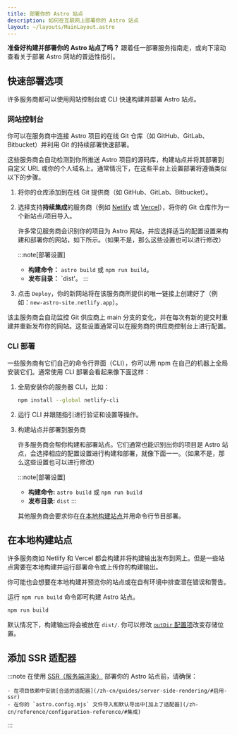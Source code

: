 ```yaml
---
title: 部署你的 Astro 站点
description: 如何在互联网上部署你的 Astro 站点
layout: ~/layouts/MainLayout.astro
---
```


**准备好构建并部署你的 Astro 站点了吗？** 跟着任一部署服务指南走，或向下滚动查看关于部署 Astro 网站的普适性指引。

<DeployGuidesNav />

## 快速部署选项

许多服务商都可以使用网站控制台或 CLI 快速构建并部署 Astro 站点。

### 网站控制台

你可以在服务商中连接 Astro 项目的在线 Git 仓库（如 GitHub、GitLab、Bitbucket）并利用 Git 的持续部署快速部署。

这些服务商会自动检测到你所推送 Astro 项目的源码库，构建站点并将其部署到自定义 URL 或你的个人域名上。通常情况下，在这些平台上设置部署将遵循类似以下的步骤。

1. 将你的仓库添加到在线 Git 提供商（如 GitHub、GitLab、Bitbucket）。

1. 选择支持**持续集成**的服务商（例如 [Netlify](/zh-cn/guides/deploy/netlify/) 或 [Vercel](/zh-cn/guides/deploy/vercel/)），将你的 Git 仓库作为一个新站点/项目导入。

    许多常见服务商会识别你的项目为 Astro 网站，并应选择适当的配置设置来构建和部署你的网站，如下所示。（如果不是，那么这些设置也可以进行修改）

    :::note[部署设置]
    - **构建命令：** `astro build` 或 `npm run build`。
    - **发布目录：** `dist'。
    :::

1. 点击 `Deploy`，你的新网站将在该服务商所提供的唯一链接上创建好了（例如：`new-astro-site.netlify.app`）。


该主服务商会自动监控 Git 供应商上 main 分支的变化，并在每次有新的提交时重建并重新发布你的网站。这些设置通常可以在服务商的供应商控制台上进行配置。

### CLI 部署

一些服务商有它们自己的命令行界面（CLI），你可以用 npm 在自己的机器上全局安装它们。通常使用 CLI 部署会看起来像下面这样：

1. 全局安装你的服务器 CLI，比如：

    ```bash
    npm install --global netlify-cli
    ```

1. 运行 CLI 并跟随指引进行验证和设置等操作。

1. 构建站点并部署到服务商

    许多服务商会帮你构建和部署站点。它们通常也能识别出你的项目是 Astro 站点，会选择相应的配置设置进行构建和部署，就像下面一一。（如果不是，那么这些设置也可以进行修改）

    :::note[部署设置]
    - **构建命令:** `astro build` 或 `npm run build`
    - **发布目录:** `dist`
    :::


    其他服务商会要求你在[在本地构建站点](#在本地构建站点)并用命令行节目部署。

## 在本地构建站点

许多服务商如 Netlify 和 Vercel 都会构建并将构建输出发布到网上。但是一些站点需要在本地构建并运行部署命令或上传你的构建输出。

你可能也会想要在本地构建并预览你的站点或在自有环境中排查潜在错误和警告。

运行 `npm run build` 命令即可构建 Astro 站点。

```bash
npm run build
```

默认情况下，构建输出将会被放在 `dist/`. 你可以修改 [`outDir` 配置项](/zh-cn/reference/configuration-reference/#outdir)改变存储位置。

## 添加 SSR 适配器

:::note
在使用 [SSR（服务端渲染）](/zh-cn/guides/server-side-rendering/) 部署你的 Astro 站点前，请确保：

    - 在项目依赖中安装[合适的适配器](/zh-cn/guides/server-side-rendering/#启用-ssr)
    - 在你的 `astro.config.mjs` 文件导入和默认导出中[加上了适配器](/zh-cn/reference/configuration-reference/#集成)
:::
